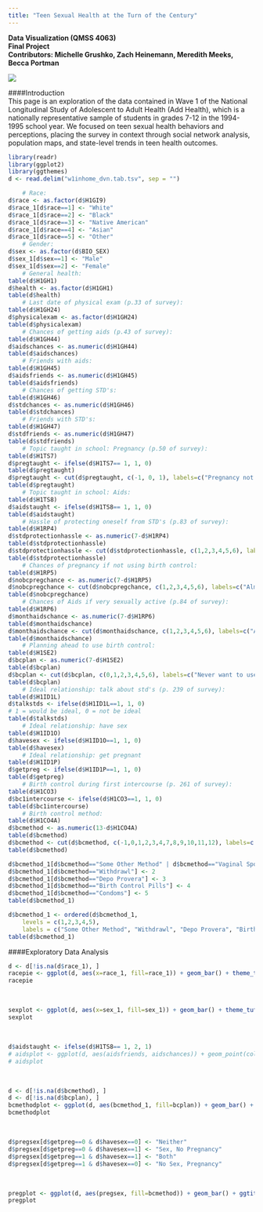 ```yaml
---
title: "Teen Sexual Health at the Turn of the Century"
---
```

**Data Visualization (QMSS 4063)** <br>
**Final Project** <br>
**Contributors: Michelle Grushko, Zach Heinemann, Meredith Meeks, Becca Portman**

<img src="https://github.com/rdportman/testsite/blob/master/teenphoto.jpeg?raw=true">

####Introduction
<br>
This page is an exploration of the data contained in Wave 1 of the National Longitudinal Study of Adolescent to Adult Health (Add Health), which is a nationally representative sample of students in grades 7-12 in the 1994-1995 school year. We focused on teen sexual health behaviors and perceptions, placing the survey in context through social network analysis, population maps, and state-level trends in teen health outcomes. 
<br>
```r
library(readr)
library(ggplot2)
library(ggthemes)
d <- read.delim("w1inhome_dvn.tab.tsv", sep = "")
```

```r
    # Race:
d$race <- as.factor(d$H1GI9)
d$race_1[d$race==1] <- "White"
d$race_1[d$race==2] <- "Black"
d$race_1[d$race==3] <- "Native American"
d$race_1[d$race==4] <- "Asian"
d$race_1[d$race==5] <- "Other"
    # Gender:
d$sex <- as.factor(d$BIO_SEX)
d$sex_1[d$sex==1] <- "Male"
d$sex_1[d$sex==2] <- "Female"
    # General health:
table(d$H1GH1)
d$health <- as.factor(d$H1GH1)
table(d$health)
    # Last date of physical exam (p.33 of survey):
table(d$H1GH24)
d$physicalexam <- as.factor(d$H1GH24)
table(d$physicalexam)
    # Chances of getting aids (p.43 of survey):
table(d$H1GH44)
d$aidschances <- as.numeric(d$H1GH44)
table(d$aidschances)
    # Friends with aids:
table(d$H1GH45)
d$aidsfriends <- as.numeric(d$H1GH45)
table(d$aidsfriends)
    # Chances of getting STD's:
table(d$H1GH46)
d$stdchances <- as.numeric(d$H1GH46)
table(d$stdchances)
    # Friends with STD's:
table(d$H1GH47)
d$stdfriends <- as.numeric(d$H1GH47)
table(d$stdfriends)
    # Topic taught in school: Pregnancy (p.50 of survey):
table(d$H1TS7)
d$pregtaught <- ifelse(d$H1TS7== 1, 1, 0)
table(d$pregtaught)
d$pregtaught <- cut(d$pregtaught, c(-1, 0, 1), labels=c("Pregnancy not taught in school", "Pregnancy taught in school"))
table(d$pregtaught)
    # Topic taught in school: Aids:
table(d$H1TS8)
d$aidstaught <- ifelse(d$H1TS8== 1, 1, 0)
table(d$aidstaught)
    # Hassle of protecting oneself from STD's (p.83 of survey):
table(d$H1RP4)
d$stdprotectionhassle <- as.numeric(7-d$H1RP4)
table(d$stdprotectionhassle)
d$stdprotectionhassle <- cut(d$stdprotectionhassle, c(1,2,3,4,5,6), labels=c("Strongly Disagree", "Disagree", "Neither", "Agree", "Strongly Agree"))
table(d$stdprotectionhassle)
    # Chances of pregnancy if not using birth control:
table(d$H1RP5)
d$nobcpregchance <- as.numeric(7-d$H1RP5)
d$nobcpregchance <- cut(d$nobcpregchance, c(1,2,3,4,5,6), labels=c("Almost Certain", "A Good Chance", "A 50-50 Chance", "Some Chance", "Almost No Chance"))
table(d$nobcpregchance)
    # Chances of Aids if very sexually active (p.84 of survey):
table(d$H1RP6)
d$monthaidschance <- as.numeric(7-d$H1RP6)
table(d$monthaidschance)
d$monthaidschance <- cut(d$monthaidschance, c(1,2,3,4,5,6), labels=c("Almost Certain", "A Good Chance", "A 50-50 Chance", "Some Chance", "Almost No Chance"))
table(d$monthaidschance)
    # Planning ahead to use birth control:
table(d$H1SE2)
d$bcplan <- as.numeric(7-d$H1SE2)
table(d$bcplan)
d$bcplan <- cut(d$bcplan, c(0,1,2,3,4,5,6), labels=c("Never want to use Birth Control", "Very Unsure", "Moderately Unsure", "Neither", "Moderately Sure", "Very Sure"))
table(d$bcplan)
    # Ideal relationship: talk about std's (p. 239 of survey):
table(d$H1ID1L)
d$talkstds <- ifelse(d$H1ID1L==1, 1, 0)
# 1 = would be ideal, 0 = not be ideal
table(d$talkstds)
    # Ideal relationship: have sex
table(d$H1ID1O)
d$havesex <- ifelse(d$H1ID1O==1, 1, 0)
table(d$havesex)
    # Ideal relationship: get pregnant 
table(d$H1ID1P)
d$getpreg <- ifelse(d$H1ID1P==1, 1, 0)
table(d$getpreg)
    # Birth control during first intercourse (p. 261 of survey):
table(d$H1CO3)
d$bc1intercourse <- ifelse(d$H1CO3==1, 1, 0)
table(d$bc1intercourse)
    # Birth control method:
table(d$H1CO4A)
d$bcmethod <- as.numeric(13-d$H1CO4A)
table(d$bcmethod)
d$bcmethod <- cut(d$bcmethod, c(-1,0,1,2,3,4,7,8,9,10,11,12), labels=c("Some Other Method", "Contraceptive Film", "Depo Provera", "Ring", "Norplant", "Foam/Jelly/Creme/Suppositories", "Vaginal Sponge", "Birth Control Pills", "Rhythm", "Withdrawl", "Condoms"))
table(d$bcmethod) 

d$bcmethod_1[d$bcmethod=="Some Other Method" | d$bcmethod=="Vaginal Sponge" | d$bcmethod=="Foam/Jelly/Creme/Suppositories" | d$bcmethod=="Rhythm" | d$bcmethod=="Norplant"| d$bcmethod=="Ring" | d$bcmethod=="Contraceptive Film"] <- 1
d$bcmethod_1[d$bcmethod=="Withdrawl"] <- 2
d$bcmethod_1[d$bcmethod=="Depo Provera"] <- 3
d$bcmethod_1[d$bcmethod=="Birth Control Pills"] <- 4
d$bcmethod_1[d$bcmethod=="Condoms"] <- 5
table(d$bcmethod_1)

d$bcmethod_1 <- ordered(d$bcmethod_1,
    levels = c(1,2,3,4,5),
    labels = c("Some Other Method", "Withdrawl", "Depo Provera", "Birth Control Pills", "Condoms"))
table(d$bcmethod_1)

```
####Exploratory Data Analysis
```r
d <- d[!is.na(d$race_1), ]
racepie <- ggplot(d, aes(x=race_1, fill=race_1)) + geom_bar() + theme_tufte() + ggtitle("Distribution of Race in the Dataset") + labs(x="Race", y="Count") + scale_fill_discrete(name="Race")
racepie
```
<br>
```r
sexplot <- ggplot(d, aes(x=sex_1, fill=sex_1)) + geom_bar() + theme_tufte() + ggtitle("Distribution of Sex in the Dataset") + labs(x="Sex", y="Count") + scale_fill_discrete(name="Race")
sexplot
```
<br>
```r
d$aidstaught <- ifelse(d$H1TS8== 1, 2, 1)
# aidsplot <- ggplot(d, aes(aidsfriends, aidschances)) + geom_point(color=as.factor(d$aidstaught), alpha=1/10) + theme_tufte() + ggtitle("Known People with Aids and Perception of Chances of Contracting Aids") + labs(x="Known People with Aids", y="Perception of chances of Contracting Aids") + facet_grid (~ aidstaught) + geom_smooth(method="loess")
# aidsplot
```
<br>
```r
d <- d[!is.na(d$bcmethod), ]
d <- d[!is.na(d$bcplan), ]
bcmethodplot <- ggplot(d, aes(bcmethod_1, fill=bcplan)) + geom_bar() + theme(axis.text.x  = element_text(size=4)) + ggtitle("Birth Control Method Usage") + labs(x="Birth Control Method", y="Count") + theme_tufte() + scale_fill_discrete(name="Birth Control Method") + coord_flip()
bcmethodplot
```
<br>
```r
d$pregsex[d$getpreg==0 & d$havesex==0] <- "Neither"
d$pregsex[d$getpreg==0 & d$havesex==1] <- "Sex, No Pregnancy"
d$pregsex[d$getpreg==1 & d$havesex==1] <- "Both"
d$pregsex[d$getpreg==1 & d$havesex==0] <- "No Sex, Pregnancy"
```
<br>
```r
pregplot <- ggplot(d, aes(pregsex, fill=bcmethod)) + geom_bar() + ggtitle("Ideal Relationship Characteristics: Sex and Pregnancy") + labs(x="Characteristics", y="Count") + coord_flip() + theme_tufte() + scale_fill_discrete(name="Birth Control Method")
pregplot
```


